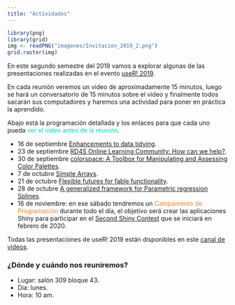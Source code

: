 ```yaml
---
title: "Actividades"
---
```


```r
library(png)
library(grid)
img <- readPNG("imagenes/Invitacion_2019_2.png")
grid.raster(img)
```

En este segundo semestre del 2019 vamos a explorar algunas de las presentaciones realizadas en el evento [useR! 2019](http://www.user2019.fr/). 

En cada reunión veremos un video de aproximadamente 15 minutos, luego se hará un conversatorio de 15 minutos sobre el video y finalmente todos sacarán sus computadores y haremos una actividad para poner en práctica la aprendido.  

Abajo está la programación detallada y los enlaces para que cada uno pueda <font color="#11D4B0 ">ver el video antes de la reunión</font>.

- 16 de septiembre [Enhancements to data tidying](https://youtu.be/qFRYnKdLz5U).
- 23 de septiembre [RD4S Online Learning Community: How can we help?](https://youtu.be/iIjiwzxUI_0).
- 30 de septiembre [colorspace: A Toolbox for Manipulating and Assessing Color Palettes](https://youtu.be/6bv2IAcNE_c).
- 7 de octubre [Simple Arrays](https://youtu.be/LQbH5LlD7sg).
- 21 de octubre [Flexible futures for fable functionality](https://youtu.be/DhDOTxojQ3k).
- 28 de octubre [A generalized framework for Parametric regression Splines](https://youtu.be/5EJ9h3QP6bU).
- 16 de noviembre: en ese sábado tendremos un <font color="#ED852E">Campamento de Programación</font> durante todo el día, el objetivo será crear las aplicaciones Shiny para participar en el [Second Shiny Contest](https://community.rstudio.com/uploads/default/original/2X/e/edf3fa339fadf7f95922c0b095520853a6de359b.gif) que se iniciará en febrero de 2020.

Todas las presentaciones de useR! 2019 están disponibles en este [canal de videos](https://www.youtube.com/channel/UC_R5smHVXRYGhZYDJsnXTwg).

### ¿Dónde y cuándo nos reuniremos?

- Lugar: salón 309 bloque 43.
- Día: lunes.
- Hora: 10 am.

